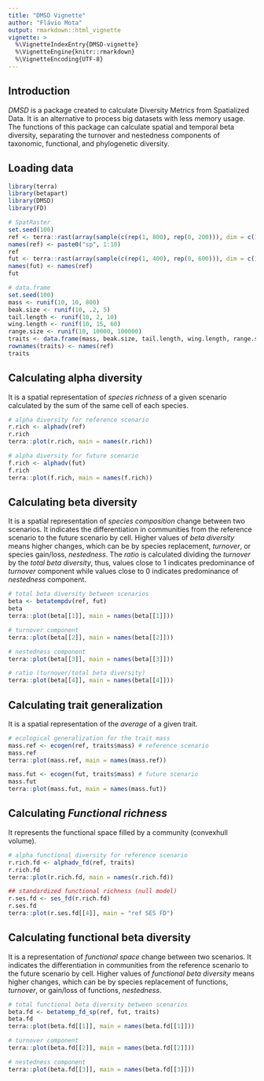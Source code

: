```yaml
---
title: "DMSD Vignette"
author: "Flávio Mota"
output: rmarkdown::html_vignette
vignette: >
  %\VignetteIndexEntry{DMSD-vignette}
  %\VignetteEngine{knitr::rmarkdown}
  %\VignetteEncoding{UTF-8}
---
```


## Introduction
*DMSD* is a package created to calculate Diversity Metrics from Spatialized Data. It is an alternative to process big datasets with less memory usage. The functions of this package can calculate spatial and temporal beta diversity, separating the turnover and nestedness components of taxonomic, functional, and phylogenetic diversity.

## Loading data
```r
library(terra)
library(betapart)
library(DMSD)
library(FD)

# SpatRaster
set.seed(100)
ref <- terra::rast(array(sample(c(rep(1, 800), rep(0, 200))), dim = c(10, 10, 10)))
names(ref) <- paste0("sp", 1:10)
ref
fut <- terra::rast(array(sample(c(rep(1, 400), rep(0, 600))), dim = c(10, 10, 10)))
names(fut) <- names(ref)
fut

# data.frame
set.seed(100)
mass <- runif(10, 10, 800)
beak.size <- runif(10, .2, 5)
tail.length <- runif(10, 2, 10)
wing.length <- runif(10, 15, 60)
range.size <- runif(10, 10000, 100000)
traits <- data.frame(mass, beak.size, tail.length, wing.length, range.size)
rownames(traits) <- names(ref)
traits
```

## Calculating alpha diversity
It is a spatial representation of *species richness* of a given scenario calculated by the sum of the same cell of each species.
```r
# alpha diversity for reference scenario
r.rich <- alphadv(ref)
r.rich
terra::plot(r.rich, main = names(r.rich))

# alpha diversity for future scenario
f.rich <- alphadv(fut)
f.rich
terra::plot(f.rich, main = names(f.rich))
```

## Calculating beta diversity
It is a spatial representation of *species composition* change between two scenarios. It indicates the differentiation in communities from the reference scenario to the future scenario by cell. Higher values of *beta diversity* means higher changes, which can be by species replacement, *turnover*, or species gain/loss, *nestedness*. The *ratio* is calculated dividing the *turnover* by the *total beta diversity*, thus, values close to 1 indicates predominance of *turnover* component while values close to 0 indicates predominance of *nestedness* component.
```r
# total beta diversity between scenarios
beta <- betatempdv(ref, fut)
beta
terra::plot(beta[[1]], main = names(beta[[1]]))

# turnover component
terra::plot(beta[[2]], main = names(beta[[2]]))

# nestedness component
terra::plot(beta[[3]], main = names(beta[[3]]))

# ratio (turnover/total beta diversity)
terra::plot(beta[[4]], main = names(beta[[4]]))
```

## Calculating trait generalization
It is a spatial representation of the *average* of a given trait.
```r
# ecological generalization for the trait mass
mass.ref <- ecogen(ref, traits$mass) # reference scenario
mass.ref
terra::plot(mass.ref, main = names(mass.ref))

mass.fut <- ecogen(fut, traits$mass) # future scenario
mass.fut
terra::plot(mass.fut, main = names(mass.fut))
```
## Calculating *Functional richness*
It represents the functional space filled by a community (convexhull volume).
```r
# alpha functional diversity for reference scenario
r.rich.fd <- alphadv_fd(ref, traits)
r.rich.fd
terra::plot(r.rich.fd, main = names(r.rich.fd))

## standardized functional richness (null model)
r.ses.fd <- ses_fd(r.rich.fd)
r.ses.fd
terra::plot(r.ses.fd[[4]], main = "ref SES FD")
```

## Calculating functional beta diversity
It is a representation of *functional space* change between two scenarios. It indicates the differentiation in communities from the reference scenario to the future scenario by cell. Higher values of *functional beta diversity* means higher changes, which can be by species replacement of functions, *turnover*, or  gain/loss of functions, *nestedness*.
```r
# total functional beta diversity between scenarios
beta.fd <- betatemp_fd_sp(ref, fut, traits)
beta.fd
terra::plot(beta.fd[[1]], main = names(beta.fd[[1]]))

# turnover component
terra::plot(beta.fd[[2]], main = names(beta.fd[[2]]))

# nestedness component
terra::plot(beta.fd[[3]], main = names(beta.fd[[3]]))
```
